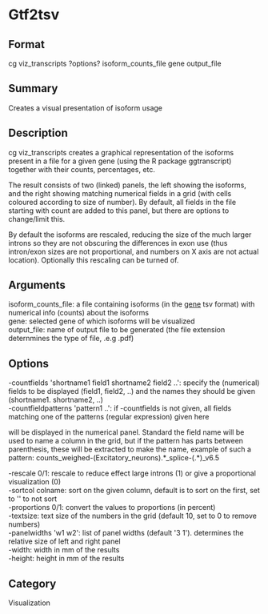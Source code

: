 = Gtf2tsv =

== Format ==
cg viz_transcripts ?options? isoform_counts_file gene output_file

== Summary ==
Creates a visual presentation of isoform usage

== Description ==
cg viz_transcripts creates a graphical representation of the isoforms
present in a file for a given gene (using the R package ggtranscript)
together with their counts, percentages, etc.

The result consists of two (linked) panels, the left showing the isoforms,
and the right showing matching numerical fields in a grid (with cells coloured
according to size of number). By default, all fields in the file starting
with count are added to this panel, but there are options to change/limit
this.

By default the isoforms are rescaled, reducing the size of the much larger
introns so they are not obscuring the differences in exon use (thus
intron/exon sizes are not proportional, and numbers on X axis are not
actual location). Optionally this rescaling can be turned of.

== Arguments ==
; isoform_counts_file: a file containing isoforms (in the [[gene]] tsv format) with numerical info (counts) about the isoforms
; gene: selected gene of which isoforms will be visualized
; output_file: name of output file to be generated (the file extension deternmines the type of file, .e.g .pdf)

== Options ==
; -countfields 'shortname1 field1 shortname2 field2 ..': specify the (numerical) fields to be displayed (field1, field2, ..) and the names they should be given (shortname1. shortname2, ..)
; -countfieldpatterns 'pattern1 ..': if -countfields is not given, all fields matching one of the patterns (regular expression) given here
will be displayed in the numerical panel. Standard the field name will be used to name a column in the grid, but if the pattern
has parts between parenthesis, these will be extracted to make the name, example of such a pattern: counts_weighed-(Excitatory_neurons).*_splice-(.*)_v6.5
; -rescale 0/1: rescale to reduce effect large introns (1) or give a proportional visualization (0)
; -sortcol colname: sort on the given column, default is to sort on the first, set to '' to not sort
; -proportions 0/1: convert the values to proportions (in percent)
; -textsize: text size of the numbers in the grid (default 10, set to 0 to remove numbers)
; -panelwidths 'w1 w2': list of panel widths (default '3 1'). determines the relative size of left and right panel
; -width: width in mm of the results
; -height: height in mm of the results

== Category ==
Visualization
